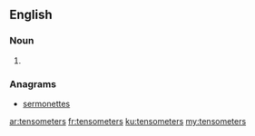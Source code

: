 ==English==

===Noun===
{{head|en}}

# {{plural of|tensometer}}

===Anagrams===
* [[sermonettes#English|sermonettes]]

[[ar:tensometers]]
[[fr:tensometers]]
[[ku:tensometers]]
[[my:tensometers]]